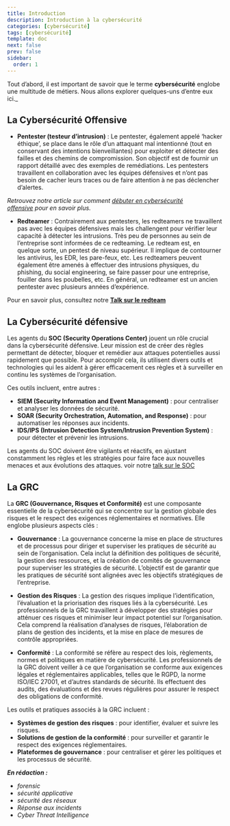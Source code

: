 ```yaml
---
title: Introduction
description: Introduction à la cybersécurité
categories: [cybersécurité]
tags: [cybersécurité]
template: doc
next: false
prev: false
sidebar:
  order: 1
---
```


Tout d’abord, il est important de savoir que le terme **cybersécurité** englobe une multitude de métiers. Nous allons explorer quelques-uns d’entre eux ici._

## La Cybersécurité Offensive

- **Pentester (testeur d’intrusion)** : Le pentester, également appelé ‘hacker éthique’, se place dans le rôle d’un attaquant mal intentionné (tout en conservant des intentions bienveillantes) pour exploiter et détecter des failles et des chemins de compromission. Son objectif est de fournir un rapport détaillé avec des exemples de remédiations. Les pentesters travaillent en collaboration avec les équipes défensives et n’ont pas besoin de cacher leurs traces ou de faire attention à ne pas déclencher d’alertes.

_Retrouvez notre article sur comment [débuter en cybersécurité offensive](https://hacking-france.fr/debuterlacyber/) pour en savoir plus._

- **Redteamer** : Contrairement aux pentesters, les redteamers ne travaillent pas avec les équipes défensives mais les challengent pour vérifier leur capacité à détecter les intrusions. Très peu de personnes au sein de l’entreprise sont informées de ce redteaming. Le redteam est, en quelque sorte, un pentest de niveau supérieur. Il implique de contourner les antivirus, les EDR, les pare-feux, etc. Les redteamers peuvent également être amenés à effectuer des intrusions physiques, du phishing, du social engineering, se faire passer pour une entreprise, fouiller dans les poubelles, etc. En général, un redteamer est un ancien pentester avec plusieurs années d’expérience.

Pour en savoir plus, consultez notre [**Talk sur le redteam**](https://youtu.be/4QzCgT829aM?si=RwYjW7e_FhjQaj7i)

## La Cybersécurité défensive

Les agents du **SOC (Security Operations Center)** jouent un rôle crucial dans la cybersécurité défensive. Leur mission est de créer des règles permettant de détecter, bloquer et remédier aux attaques potentielles aussi rapidement que possible. Pour accomplir cela, ils utilisent divers outils et technologies qui les aident à gérer efficacement ces règles et à surveiller en continu les systèmes de l’organisation.

Ces outils incluent, entre autres :

- **SIEM (Security Information and Event Management)** : pour centraliser et analyser les données de sécurité.
- **SOAR (Security Orchestration, Automation, and Response)** : pour automatiser les réponses aux incidents.
- **IDS/IPS (Intrusion Detection System/Intrusion Prevention System)** : pour détecter et prévenir les intrusions.

Les agents du SOC doivent être vigilants et réactifs, en ajustant constamment les règles et les stratégies pour faire face aux nouvelles menaces et aux évolutions des attaques. voir notre [talk sur le SOC](https://youtu.be/DAD7H5sSNcs?si=VyAgvxSD1ID1jEhW)

## La GRC

La **GRC (Gouvernance, Risques et Conformité)** est une composante essentielle de la cybersécurité qui se concentre sur la gestion globale des risques et le respect des exigences réglementaires et normatives. Elle englobe plusieurs aspects clés :

- **Gouvernance** : La gouvernance concerne la mise en place de structures et de processus pour diriger et superviser les pratiques de sécurité au sein de l’organisation. Cela inclut la définition des politiques de sécurité, la gestion des ressources, et la création de comités de gouvernance pour superviser les stratégies de sécurité. L’objectif est de garantir que les pratiques de sécurité sont alignées avec les objectifs stratégiques de l’entreprise.
    
- **Gestion des Risques** : La gestion des risques implique l’identification, l’évaluation et la priorisation des risques liés à la cybersécurité. Les professionnels de la GRC travaillent à développer des stratégies pour atténuer ces risques et minimiser leur impact potentiel sur l’organisation. Cela comprend la réalisation d’analyses de risques, l’élaboration de plans de gestion des incidents, et la mise en place de mesures de contrôle appropriées.
    
- **Conformité** : La conformité se réfère au respect des lois, règlements, normes et politiques en matière de cybersécurité. Les professionnels de la GRC doivent veiller à ce que l’organisation se conforme aux exigences légales et réglementaires applicables, telles que le RGPD, la norme ISO/IEC 27001, et d’autres standards de sécurité. Ils effectuent des audits, des évaluations et des revues régulières pour assurer le respect des obligations de conformité.
    

Les outils et pratiques associés à la GRC incluent :

- **Systèmes de gestion des risques** : pour identifier, évaluer et suivre les risques.
- **Solutions de gestion de la conformité** : pour surveiller et garantir le respect des exigences réglementaires.
- **Plateformes de gouvernance** : pour centraliser et gérer les politiques et les processus de sécurité.

**_En rédaction :_**

- _forensic_
- _sécurité applicative_
- _sécurité des réseaux_
- _Réponse aux incidents_
- _Cyber Threat Intelligence_